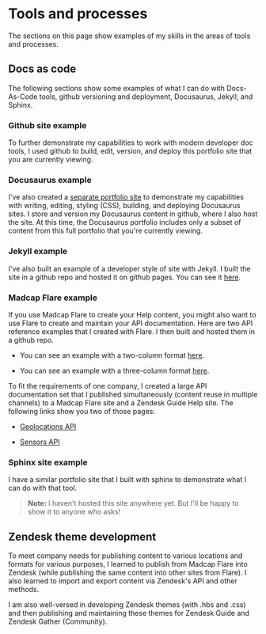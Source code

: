 # Tools and processes

The sections on this page show examples of my skills in the areas of
tools and processes.

## Docs as code

The following sections show some examples of what I can do with
Docs-As-Code tools, github versioning and deployment, Docusaurus,
Jekyll, and Sphinx.

### Github site example

To further demonstrate my capabilities to work with modern developer doc
tools, I used github to build, edit, version, and deploy this portfolio
site that you are currently viewing.

### Docusaurus example

I\'ve also created a [separate portfolio
site](https://lookatthem-tech.github.io/DocusaurusPortfolio/)
to demonstrate my capabilities with writing, editing, styling (CSS),
building, and deploying Docusaurus sites. I store and version my
Docusaurus content in github, where I also host the site. At this time,
the Docusaurus portfolio includes only a subset of content from this
full portfolio that you\'re currently viewing.

### Jekyll example

I\'ve also built an example of a developer style of site with Jekyll. I
built the site in a github repo and hosted it on github pages. You can
see it
[here](https://lookatthem-tech.github.io/jekyll-project-03/index.html).

### Madcap Flare example

If you use Madcap Flare to create your Help content, you might also want
to use Flare to create and maintain your API documentation. Here are two
API reference examples that I created with Flare. I then built and
hosted them in a github repo.

- You can see an example with a two-column format
  [here](https://lookatthem-tech.github.io/ApiDocsInFlare/Output/ryan_/HTML5/Content/RRTest.htm).

- You can see an example with a three-column format
  [here](https://lookatthem-tech.github.io/ApiDocsInFlare/Output/ryan_/HTML5/Content/RRApiReference3Col.htm).

To fit the requirements of one company, I created a large API
documentation set that I published simultaneously (content reuse in
multiple channels) to a Madcap Flare site and a Zendesk Guide Help site.
The following links show you two of those pages:

- [Geolocations API](DpGeolocation.htm)

- [Sensors API](StSensors11.3.1.htm)

### Sphinx site example

I have a similar portfolio site that I built with sphinx to demonstrate
what I can do with that tool.

> **Note:** I haven't hosted this site anywhere yet. But I'll be happy to show it to
anyone who asks!


## Zendesk theme development

To meet company needs for publishing content to various locations and
formats for various purposes, I learned to publish from Madcap Flare
into Zendesk (while publishing the same content into other sites from
Flare). I also learned to import and export content via Zendesk\'s API
and other methods.

I am also well-versed in developing Zendesk themes (with .hbs and .css)
and then publishing and maintaining these themes for Zendesk Guide and
Zendesk Gather (Community).